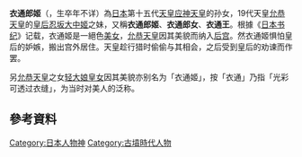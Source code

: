 {{unreferenced|time=2018-10-23T01:55:57+00:00}}
'''衣通郎姬'''（{{lang|ja|そとおりひめ}}，生卒年不详）為[[日本|日本]]第十五代[[天皇|天皇]][[应神天皇|应神天皇]]的孙女，19代天皇[[允恭天皇|允恭天皇]]的[[皇后|皇后]][[忍坂大中姬|忍坂大中姬]]之妹，又稱'''衣通郎姬'''、'''衣通郎女'''、'''衣通王'''。根據《[[日本书纪|日本书纪]]》记载，衣通姬是一絕色[[美女|美女]]，[[允恭天皇|允恭天皇]]因其美貌而纳入[[后宫|后宫]]。然衣通姬惧怕皇后的妒嫉，搬出宫外居住。天皇趁行猎时偷偷与其相会，之后受到皇后的劝谏而作罢。

另[[允恭天皇|允恭天皇]]之女[[轻大娘皇女|轻大娘皇女]]因其美貌亦别名为「衣通姬」，按「衣通」乃指「光彩可透过衣缝」，为当时对美人的泛称。

== 參考資料 ==
<div class="references-small">
<references />
</div>

[[Category:日本人物神|Category:日本人物神]]
[[Category:古墳時代人物|Category:古墳時代人物]]